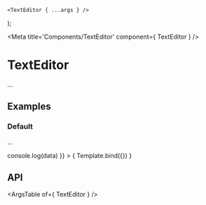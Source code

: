
	<TextEditor { ...args } />
);

<Meta title='Components/TextEditor' component={ TextEditor } />

# TextEditor

...

## Examples

### Default

...

<Canvas>
	<Story
		name="Default"
		args={{
			onChange: (data) => console.log(data)
		}}
	>
		{ Template.bind({}) }
	</Story>
</Canvas>

## API

<ArgsTable of={ TextEditor } />
